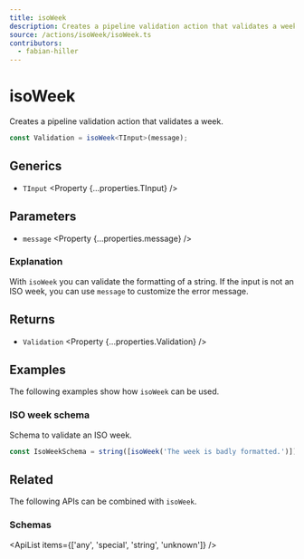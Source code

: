 ```yaml
---
title: isoWeek
description: Creates a pipeline validation action that validates a week.
source: /actions/isoWeek/isoWeek.ts
contributors:
  - fabian-hiller
---
```



# isoWeek

Creates a pipeline validation action that validates a week.

```ts
const Validation = isoWeek<TInput>(message);
```

## Generics

- `TInput` <Property {...properties.TInput} />

## Parameters

- `message` <Property {...properties.message} />

### Explanation

With `isoWeek` you can validate the formatting of a string. If the input is not an ISO week, you can use `message` to customize the error message.

## Returns

- `Validation` <Property {...properties.Validation} />

## Examples

The following examples show how `isoWeek` can be used.

### ISO week schema

Schema to validate an ISO week.

```ts
const IsoWeekSchema = string([isoWeek('The week is badly formatted.')]);
```

## Related

The following APIs can be combined with `isoWeek`.

### Schemas

<ApiList items={['any', 'special', 'string', 'unknown']} />
